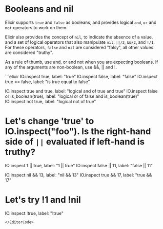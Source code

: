 
# Booleans and nil

Elixir supports `true` and `false` as booleans, and provides logical `and`, `or` and `not` operators to work on them.

Elixir also provides the concept of `nil`, to indicate the absence of a value, and a set of logical operators that also manipulate `nil`: `||/2`, `&&/2`, and `!/1`. For these operators, `false` and `nil` are considered "falsy", all other values are considered "truthy".

As a rule of thumb, use and, or and not when you are expecting booleans. If any of the arguments are non-boolean, use &&, || and !.


<EditorCode>
```elixir
IO.inspect true, label: "true"
IO.inspect false, label: "false"
IO.inspect true == false, label: "is true equal to false"

IO.inspect true and true, label: "logical and of true and true"
IO.inspect false or is_boolean(true), label: "logical or of false and is_boolean(true)"
IO.inspect not true, label: "logical not of true"

# Let's change 'true' to IO.inspect("foo"). Is the right-hand side of `||` evaluated if left-hand is truthy?
IO.inspect 1 || true, label: "1 || true"
IO.inspect false || 11, label: "false || 11"

IO.inspect nil && 13, label: "nil && 13"
IO.inspect true && 17, label: "true && 17"

# Let's try !1 and !nil
IO.inspect !true, label: "!true"
```
</EditorCode>
